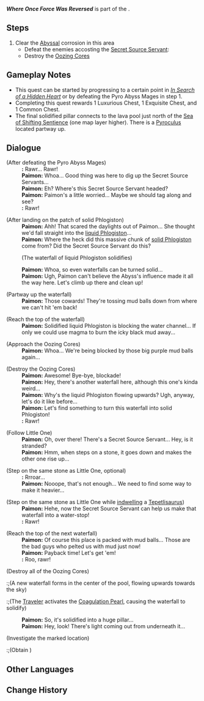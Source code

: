 {{Quest Infobox
|id            = 
|image         = World Quest Where Once Force Was Reversed.png
|type          = World
|chapter       = Chronicler of the Crumbling City
|part          = 2c
|requirement   = 
|characters    = Little One; Paimon; Traveler
|startLocation = [[Heart of Force Inversion]], [[Ancient Sacred Mountain]]
|region        = Natlan
|area          = Ancient Sacred Mountain
|subarea       = Heart of Force Inversion
|prev          = 
|parent        = In Search of a Hidden Heart
|next          = 
|concurrent    = Where Once There Was a Calculation Array
|concurrent2   = Where Once There Were Arms Aplenty
|rewards       = Phlogiston Unit*1
|otherRewards  = 
}}
'''''Where Once Force Was Reversed''''' is part of the {{Quest|Chronicler of the Crumbling City}}.

==Steps==
# Clear the [[Abyss]]al corrosion in this area
#* Defeat the enemies accosting the [[Secret Source Servant]]: {{Enemy List|Pyro Abyss Mage*2}}<!-- exquisite chest -->
#* Destroy the [[Oozing Core]]s

==Gameplay Notes==
* This quest can be started by progressing to a certain point in ''[[In Search of a Hidden Heart]]'' or by defeating the Pyro Abyss Mages in step 1.
* Completing this quest rewards 1 Luxurious Chest, 1 Exquisite Chest, and 1 Common Chest.
* The final solidified pillar connects to the lava pool just north of the [[Sea of Shifting Sentience]] (one map layer higher). There is a [[Pyroculus]] located partway up.

==Dialogue==
{{Stub Dialogue|Check for conditional dialogue.<!-- 
Current dialogue is for: 
- Natlan Act V completed.
- Both major little one quests completed.
- All tribal chronicles completed.
--><br>Add talk-again lines.<br>Add open-world lines.}}
{{Quest Description|In order to uncover a path to the [[Heart of the Sacred Mountain]], it appears you must cleanse the Abyss that is corrupting the ancient ruins...}}
{{Dialogue Start}}
;(After defeating the Pyro Abyss Mages)
:'''{{Little One}}:''' Rawr... Rawr!
:'''Paimon:''' Whoa... Good thing {{Little One}} was here to dig up the Secret Source Servants...
:'''Paimon:''' Eh? Where's this Secret Source Servant headed?
:'''Paimon:''' Paimon's a little worried... Maybe we should tag along and see?
:'''{{Little One}}:''' Rawr!

;(After landing on the patch of solid Phlogiston)<!-- dialogue takes a sec to trigger -->
:'''Paimon:''' Ahh! That scared the daylights out of Paimon... She thought we'd fall straight into the [[liquid Phlogiston]]...
:'''Paimon:''' Where the heck did this massive chunk of [[solid Phlogiston]] come from? Did the Secret Source Servant do this?
:;(The waterfall of liquid Phlogiston solidifies)
:'''Paimon:''' Whoa, so even waterfalls can be turned solid...
:'''Paimon:''' Ugh, Paimon can't believe the Abyss's influence made it all the way here. Let's climb up there and clean up!

;(Partway up the waterfall)
:'''Paimon:''' Those cowards! They're tossing mud balls down from where we can't hit 'em back!

;(Reach the top of the waterfall)
:'''Paimon:''' Solidified liquid Phlogiston is blocking the water channel... If only we could use magma to burn the icky black mud away...

;(Approach the Oozing Cores)
:'''Paimon:''' Whoa... We're being blocked by those big purple mud balls again...

;(Destroy the Oozing Cores)
:'''Paimon:''' Awesome! Bye-bye, blockade!
:'''Paimon:''' Hey, there's another waterfall here, although this one's kinda weird...
:'''Paimon:''' Why's the liquid Phlogiston flowing upwards? Ugh, anyway, let's do it like before...
:'''Paimon:''' Let's find something to turn this waterfall into solid Phlogiston!
:'''{{Little One}}:''' Rawr!

;(Follow Little One)
:'''Paimon:''' Oh, over there! There's a Secret Source Servant... Hey, is it stranded?
:'''Paimon:''' Hmm, when {{Little One}} steps on a stone, it goes down and makes the other one rise up...

;(Step on the same stone as Little One, optional)
:'''{{Little One}}:''' Rrroar...
:'''Paimon:''' Nooope, that's not enough... We need to find some way to make it heavier...

;(Step on the same stone as Little One while [[indwelling]] a [[Tepetlisaurus]])
:'''Paimon:''' Hehe, now the Secret Source Servant can help us make that waterfall into a water-stop!
:'''{{Little One}}:''' Rawr!

;(Reach the top of the next waterfall)
:'''Paimon:''' Of course this place is packed with mud balls... Those are the bad guys who pelted us with mud just now!
:'''Paimon:''' Payback time! Let's get 'em!
:'''{{Little One}}:''' Roo, rawr!

;(Destroy all of the Oozing Cores)
:;(A new waterfall forms in the center of the pool, flowing upwards towards the sky)
:;(The [[Traveler]] activates the [[Tutorial/Coagulation Pearl|Coagulation Pearl]], causing the waterfall to solidify)
:'''Paimon:''' So, it's solidified into a huge pillar...
:'''Paimon:''' Hey, look! There's light coming out from underneath it...

;(Investigate the marked location)
:;(Obtain {{Item|Phlogiston Unit}})
{{Dialogue End}}

==Other Languages==
{{Other Languages
|en       = Where Once Force Was Reversed
|zhs      = 昔时逆转力向之处
|zhs_rm   = 
|zht      = 昔時逆轉力向之處
|zht_rm   = 
|zh_tl    = 
|ja       = かつて力が逆さまになった地
|ja_rm    = 
|ja_tl    = 
|ko       = 한때 힘이 역행했던 곳
|ko_tl    = 
|es       = El antiguo lugar donde se revirtió la fuerza
|es_tl    = The Ancient Place Where Force Was Reversed
|fr       = Où autrefois la force était inversée
|fr_tl    = Where Once Force Was Reversed
|ru       = Где некогда сила обернулась вспять
|ru_tl    = 
|th       = สถานที่ที่เคยเป็นของ Reversed
|th_rm    = 
|th_tl    = 
|vi       = Nơi Nghịch Chuyển Sức Mạnh Xa Xưa
|vi_tl    = 
|de       = Wo die Kraft einst umgekehrt wurde
|de_tl    = 
|id       = Ketika Kekuatan Dibalik
|id_tl    = When the Force Was Reversed
|pt       = Onde a Força Já Fora Revertida
|pt_tl    = 
|tr       = Bir Zamanlar Gücün Tersine Döndüğü Yer
|tr_tl    = 
|it       = Dove un tempo c'era la forza invertita
|it_tl    = 
}}

==Change History==
{{Change History|5.5}}